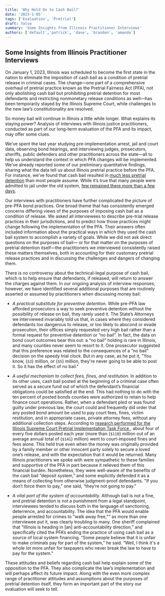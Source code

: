 ```yaml
---
title: 'Why Hold On to Cash Bail?'
date: '2023-1-05'
tags: ['Evaluation', 'Pretrial']
draft: false
summary: 'Some Insights from Illinois Practitioner Interviews'
authors: ['default','patrick', 'dave', 'branden', 'amanda']
---
```



## Some Insights from Illinois Practitioner Interviews

On January 1, 2023, Illinois was scheduled to become the first state in the nation to eliminate the
imposition of cash bail as a condition of pretrial release in criminal cases. The change—one part of a
comprehensive overhaul of pretrial practice known as the Pretrial Fairness Act (PFA), not only abolishing
cash bail but prohibiting pretrial detention for most defendants and restricting nonmonetary release
conditions as well—has been temporarily stayed by the Illinois Supreme Court, while challenges to the
new law’s constitutionality are resolved.

So money bail will continue in Illinois a little while longer. What explains its staying power? Analysis of
interviews with Illinois justice practitioners, conducted as part of our long-term evaluation of the PFA
and its impact, may offer some clues.

We’ve spent the last year studying pre-implementation arrest, jail and court data, observing bond
hearings, and interviewing judges, prosecutors, sheriffs, public defenders and other practitioners across
the state—all to help us understand the context in which PFA changes will be implemented. We’ve
already reported some of our preliminary quantitative findings, sharing what the data tell us about
Illinois pretrial practice before the PFA. For instance, we’ve found that cash bail resulted in <a href="https://loyolaccj.org/pfa/blog/how-much-pretrial-detention-does-cash-bail-buy">much less
pretrial detention</a> than most people assume. While it’s true that many people were admitted to jail
under the old system, <a href="https://loyolaccj.org/pfa/blog/cash-bail-but-for-how-long">few remained there more than a few days</a>.

Our interviews with practitioners have further complicated the picture of pre-PFA bond practices. One
broad theme that has consistently emerged concerns differing views of the purposes of imposing cash
bail as a condition of release. We asked all interviewees to describe pre-trial release practices in their
jurisdictions, and to predict how those practices might change following the implementation of the PFA.
Their answers often included information about the practical ways in which they used the cash bail
system to accomplish a variety of goals. While we did not ask direct questions on the purposes of bail—
or for that matter on the purposes of pretrial detention itself—the practitioners we interviewed
consistently raised these matters themselves, both in accounting for their customary pretrial release
practices and in discussing the challenges and dangers of changing them.

There is no controversy about the technical-legal purpose of cash bail, which is to help ensure that
defendants, if released, will return to answer the charges against them. In our ongoing analysis of
interview responses, however, we have identified several additional purposes that are routinely
asserted or assumed by practitioners when discussing money bail:

- <em> A practical substitute for preventive detention.</em> While pre-PFA law afforded prosecutors a way
to seek preventive detention without the possibility of release on bail, they rarely used it. The
State’s Attorneys we interviewed invariably told us that, in cases where they considered
defendants too dangerous to release, or too likely to abscond or evade prosecution, their offices
simply requested very high bail rather than a formal request for preventive detention or “no
bail”. In fact, the data on bond court outcomes bear this out: a “no bail” holding is rare in
Illinois, and many counties never seem to resort to it. One prosecutor suggested that this
preference was related to the consequences of a “no bail” decision on the speedy trial clock. But
in any case, as he put it, "You know,  {`$3`} million, or  {`$5`} million, they're never going to be able to
post it. So it has the effect of no bail."

-  <em> A useful mechanism to collect fees, fines, and restitution.</em>  In addition to its other uses, cash bail
posted at the beginning of a criminal case often served as a secure fund out of which the
defendant’s financial obligations could be satisfied at the end. This had nothing to do with the
ten percent of posted bonds counties were authorized to retain to help finance court
operations. Rather, when a defendant pled or was found guilty under previous law, the court
could and frequently did order that any posted bond amount be used to pay court fees, fines,
victim restitution, and in appropriate cases, private attorney fees, without any additional
collection steps. According to <a href="https://ilcourtsaudio.blob.core.windows.net/antilles-resources/resources/ec87b403-6f59-485a-a78d-12caf1cf92f8/Financial%20Impact%20Eliminating%20Cash%20Bail%20Report.pdf">research performed for the Illinois Supreme Court Pretrial
Implementation Task Force </a>, about four of every five dollars posted each year (more than {`$110`}
million out of an average annual total of {`$141`} million) went to court-imposed fines and fees
alone. This held true even when the money was originally provided by a family member or other
innocent party solely to secure a loved one’s release, and with the expectation that it would be
returned. Many Illinois practitioners we spoke with were sympathetic to these families and
supportive of the PFA in part because it relieved them of this financial burden. Nonetheless,
they were well-aware of the benefits of the cash bail “deposit system,” and some explicitly
defended it as a means of collecting from otherwise judgment-proof defendants. "If you don’t
force them to pay,” one said, “they’re not going to pay."

-  <em> A vital part of the system of accountability.</em>  Although bail is not a fine, and pretrial detention is
not a punishment from a legal standpoint, interviewees tended to discuss both in the language
of sanctioning, deterrence, and accountability. The idea that the PFA would enable people
arrested for crimes to "walk away free,"" as more than one interviewee put it, was clearly
troubling to many. One sheriff complained that "Illinois is heading in [an] anti-accountability
direction,” and specifically cited the PFA’s ending the practice of using cash bail as a source of
local system financing. “Some people believe that it is unfair to make criminals pay for part of
the system,” he said. “Well, I think it's a whole lot more unfair for taxpayers who never break
the law to have to pay for the system."

These attitudes and beliefs regarding cash bail help explain some of the opposition to the PFA. They also
complicate the law’s implementation and will perhaps affect its future impact. Along with the even
more complex range of practitioner attitudes and assumptions about the purposes of pretrial detention
itself, they form an important part of the story our evaluation will seek to tell.

